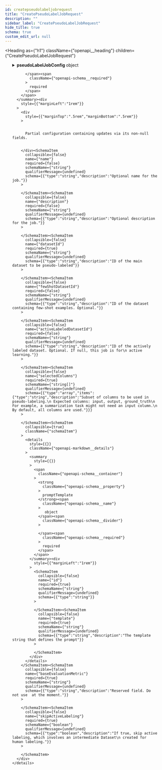 ```yaml
---
id: createpseudolabeljobrequest
title: "CreatePseudoLabelJobRequest"
description: ""
sidebar_label: "CreatePseudoLabelJobRequest"
hide_title: true
schema: true
custom_edit_url: null
---
```



<Heading
  as={"h1"}
  className={"openapi__heading"}
  children={"CreatePseudoLabelJobRequest"}
>
</Heading>





<ul>
  <SchemaItem
    collapsible={true}
    className={"schemaItem"}
  >
    <details
      style={{}}
      className={"openapi-markdown__details"}
    >
      <summary
        style={{}}
      >
        <span
          className={"openapi-schema__container"}
        >
          <strong
            className={"openapi-schema__property"}
          >
            pseudoLabelJobConfig
          </strong><span
            className={"openapi-schema__name"}
          >
             object
          </span><span
            className={"openapi-schema__divider"}
          >
            
          </span><span
            className={"openapi-schema__required"}
          >
            required
          </span>
        </span>
      </summary><div
        style={{"marginLeft":"1rem"}}
      >
        <div
          style={{"marginTop":".5rem","marginBottom":".5rem"}}
        >
          
          
          Partial configuration containing updates via its non-null fields.
          
          
        </div><SchemaItem
          collapsible={false}
          name={"name"}
          required={false}
          schemaName={"string"}
          qualifierMessage={undefined}
          schema={{"type":"string","description":"Optional name for the job."}}
        >
          
        </SchemaItem><SchemaItem
          collapsible={false}
          name={"description"}
          required={false}
          schemaName={"string"}
          qualifierMessage={undefined}
          schema={{"type":"string","description":"Optional description for the job."}}
        >
          
        </SchemaItem><SchemaItem
          collapsible={false}
          name={"datasetId"}
          required={true}
          schemaName={"string"}
          qualifierMessage={undefined}
          schema={{"type":"string","description":"ID of the main dataset to be pseudo-labeled"}}
        >
          
        </SchemaItem><SchemaItem
          collapsible={false}
          name={"fewShotDatasetId"}
          required={false}
          schemaName={"string"}
          qualifierMessage={undefined}
          schema={{"type":"string","description":"ID of the dataset containing few-shot examples. Optional."}}
        >
          
        </SchemaItem><SchemaItem
          collapsible={false}
          name={"activeLabeledDatasetId"}
          required={false}
          schemaName={"string"}
          qualifierMessage={undefined}
          schema={{"type":"string","description":"ID of the actively labeled dataset. Optional. If null, this job is for\n active learning."}}
        >
          
        </SchemaItem><SchemaItem
          collapsible={false}
          name={"selectedColumns"}
          required={true}
          schemaName={"string[]"}
          qualifierMessage={undefined}
          schema={{"type":"array","items":{"type":"string","description":"Subset of columns to be used in pseudo-labeling.\n Expected columns: input, output, ground_truth\n For example, a summarization task might not need an input column.\n By default, all columns are used."}}}
        >
          
        </SchemaItem><SchemaItem
          collapsible={true}
          className={"schemaItem"}
        >
          <details
            style={{}}
            className={"openapi-markdown__details"}
          >
            <summary
              style={{}}
            >
              <span
                className={"openapi-schema__container"}
              >
                <strong
                  className={"openapi-schema__property"}
                >
                  promptTemplate
                </strong><span
                  className={"openapi-schema__name"}
                >
                   object
                </span><span
                  className={"openapi-schema__divider"}
                >
                  
                </span><span
                  className={"openapi-schema__required"}
                >
                  required
                </span>
              </span>
            </summary><div
              style={{"marginLeft":"1rem"}}
            >
              <SchemaItem
                collapsible={false}
                name={"id"}
                required={true}
                schemaName={"string"}
                qualifierMessage={undefined}
                schema={{"type":"string"}}
              >
                
              </SchemaItem><SchemaItem
                collapsible={false}
                name={"template"}
                required={true}
                schemaName={"string"}
                qualifierMessage={undefined}
                schema={{"type":"string","description":"The template string that defines the prompt"}}
              >
                
              </SchemaItem>
            </div>
          </details>
        </SchemaItem><SchemaItem
          collapsible={false}
          name={"baseEvaluationMetric"}
          required={true}
          schemaName={"string"}
          qualifierMessage={undefined}
          schema={{"type":"string","description":"Reserved field. Do not use  at the moment."}}
        >
          
        </SchemaItem><SchemaItem
          collapsible={false}
          name={"skipActiveLabeling"}
          required={true}
          schemaName={"boolean"}
          qualifierMessage={undefined}
          schema={{"type":"boolean","description":"If true, skip active labeling, which involves an intermediate Dataset\n created for human labeling."}}
        >
          
        </SchemaItem>
      </div>
    </details>
  </SchemaItem>
</ul>
            